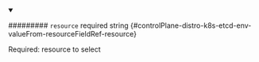 
<details className="config-field" data-expandable="false" open>
<summary>

######### `resource` <span className="config-field-required" data-required="false">required</span> <span className="config-field-type">string</span> <span className="config-field-default"></span> <span className="config-field-enum"></span> {#controlPlane-distro-k8s-etcd-env-valueFrom-resourceFieldRef-resource}

Required: resource to select

</summary>



</details>
